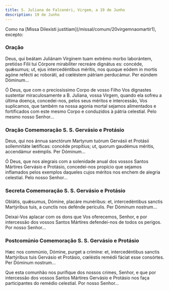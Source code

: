 ```yaml
---
title: S. Juliana de Falconéri, Virgem, a 19 de Junho
description: 19 de Junho
---
```


<aside>
  Como na [Missa Dilexísti justitiam](/missal/comum/20virgemnaomartir1),
  excepto:
</aside>

### Oração

<div class="side-by-side not-content">

Deus, qui beátam Juliánam Vírginem tuam extrémo morbo laborántem, pretióso
    Fílii tui Córpore mirabíliter recreáre dignátus es: concéde, quǽsumus; ut,
    ejus intercedéntibus méritis, nos quoque eódem in mortis agóne refécti ac
    roboráti, ad cœléstem pátriam perducámur. Per eúndem Dóminum...

Ó Deus, que com o preciosíssimo Corpo de vosso Filho Vos dignastes sustentar
    miraculosamente a B. Juliana, vossa Virgem, quando ela sofreu a última
    doença, concedei-nos, pelos seus méritos e intercessão, Vos suplicamos, que
    também na nossa agonia mortal sejamos alimentados e fortificados com este
    mesmo Corpo e conduzidos à pátria celestial. Pelo mesmo nosso Senhor...

</div>

### Oração Comemoração S. S. Gervásio e Protásio

<div class="side-by-side not-content">

Deus, qui nos ánnua sanctórum Martyrum tuórum Gervásii et Protásii
    sollemnitáte lætíficas: concéde propítius; ut, quorum gaudémus méritis,
    accendámur exémplis. Per Dóminum...

Ó Deus, que nos alegrais com a solenidade anual dos vossos Santos Mártires
    Gervásio e Protásio, concedei-nos propício que sejamos inflamados pelos
    exemplos daqueles cujos méritos nos enchem de alegria celestial. Pelo nosso
    Senhor...

</div>

### Secreta Comemoração S. S. Gervásio e Protásio

<div class="side-by-side not-content">

Oblátis, quǽsumus, Dómine, placáre munéribus: et, intercedéntibus sanctis
    Martýribus tuis, a cunctis nos defénde perículis. Per Dóminum nostrum...

Deixai-Vos aplacar com os dons que Vos oferecemos, Senhor, e por intercessão
    dos vossos Santos Mártires defendei-nos de todos os perigos. Por nosso
    Senhor...

</div>

### Postcomúnio Comemoração S. S. Gervásio e Protásio

<div class="side-by-side not-content">

Hæc nos commúnio, Dómine, purget a crímine: et, intercedéntibus sanctis
    Martýribus tuis Gervásio et Protásio, cœléstis remédii fáciat esse
    consórtes. Per Dóminum nostrum...

Que esta comunhão nos purifique dos nossos crimes, Senhor, e que por
    intercessão dos vossos Santos Mártires Gervásio e Protásio nos faça
    participantes do remédio celestial. Por nosso Senhor...

</div>
